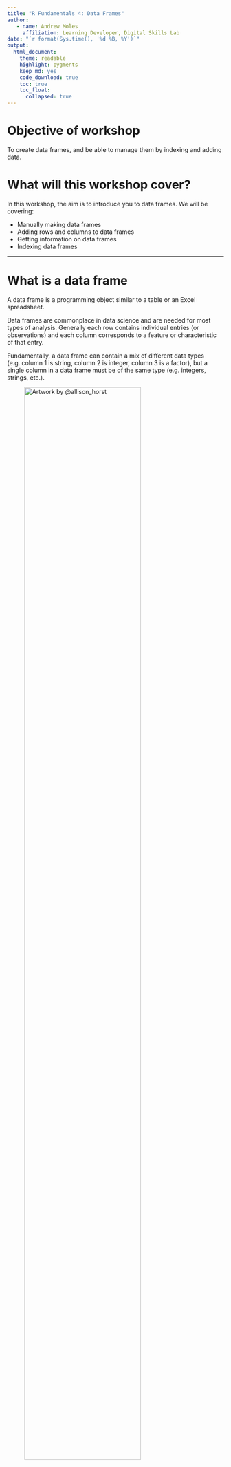 ```yaml
---
title: "R Fundamentals 4: Data Frames"
author:
   - name: Andrew Moles
     affiliation: Learning Developer, Digital Skills Lab
date: "`r format(Sys.time(), '%d %B, %Y')`"
output: 
  html_document: 
    theme: readable
    highlight: pygments
    keep_md: yes
    code_download: true
    toc: true
    toc_float: 
      collapsed: true
---
```


# Objective of workshop

To create data frames, and be able to manage them by indexing and adding data.

# What will this workshop cover?

In this workshop, the aim is to introduce you to data frames. We will be covering:

-   Manually making data frames
-   Adding rows and columns to data frames
-   Getting information on data frames
-   Indexing data frames

------------------------------------------------------------------------

# What is a data frame

A data frame is a programming object similar to a table or an Excel spreadsheet.

Data frames are commonplace in data science and are needed for most types of analysis. Generally each row contains individual entries (or observations) and each column corresponds to a feature or characteristic of that entry.

Fundamentally, a data frame can contain a mix of different data types (e.g. column 1 is string, column 2 is integer, column 3 is a factor), but a single column in a data frame must be of the same type (e.g. integers, strings, etc.).

![Artwork by @allison_horst](https://cdn.myportfolio.com/45214904-6a61-4e23-98d6-b140f8654a40/85520b8f-4629-4763-8a2a-9ceff27458bf.jpg?h=27c3e74642d8602799d180ff30995d2a){width="80%"}

# Making a data frame manually

First, lets have a look how to make data frames manually. This will help you understand the make up and structure of data frames.

To make a data frame we use the `data.frame()` function. The one way to do this is to make a vector and add that vector into the data frame. Run the example below and review the output.

```r
# vectors for various data types
str1 <- paste0("person_", 1:5)
int1 <- 1:5
num1 <- c(4,7,2,9,3)
fac1 <- factor(c("yes","yes","no","yes","no"))
# adding them into a data frame
example_data <- data.frame(str1, int1, num1, fac1)
# print the result
example_data
```

Notice how the column names are the same as what you named your vectors. You can rename the columns by adding your column name then equals, then your data like: `data.frame(column name = vector)`. Run the example below.

```r
# vectors for various data types
str1 <- paste0("person_", 1:5)
int1 <- 1:5
num1 <- c(4,7,2,9,3)
fac1 <- factor(c("yes","yes","no","yes","no"))
# adding them into a data frame
example_data <- data.frame(string = str1, 
              integer = int1, 
              number = num1, 
              factor = fac1)
# print the result
example_data
```

*Note: you can also change column names using functions - https://statisticsglobe.com/rename-column-name-in-r-data-frame/*

## Manual data frame exercise

Lets use the data from a previous workshop looking at Lionel Messi's career. We've got vectors with his goals, club, appearances, and year (season).

Using these vectors make a data frame called `messi_career`. The column names for app and year will have to change to Appearances and Season. You should end up with a data frame that has the column names Appearances, Goals, Season, and Club.

```r
# Vectors with data on Messi's career
app <- c(9,25,36,40,51,53,55,60,50,46,57,49,52,54,50,44)
Goals <- c(1,8,17,16,38,47,53,73,60,41,58,41,54,45,51,31)
year <- c(2004,2005,2006,2007,2008,2009,2010,2011,2012,
            2013,2014,2015,2016,2017,2018,2019)
Club <- rep("FC Barcelona", length(app))

# your code here
messi_career <- data.frame(Appearances = app,
                           Goals,
                           Season = year,
                           Club)
messi_career
```

# Adding columns to the data frame

When working with data frames you will need to add columns and rows to them in the process of working with the data. There are multiple ways of adding data to a data frame. We will cover the most common for both adding columns and rows.

There are three common ways to add a column to a data frame, these involve using the `cbind()` function, the `$` operator, or the `transform()` function.

Lets look at the first way using `cbind()`. *It is important to note that the dimensions have to match when using `cbind()` and `rbind()`, so if your data frame has 5 rows, the vector you are binding needs to have 5 rows.*

```r
# make an integer
integer2 <- seq(5,1)
# bind to the data
example_data <- cbind(example_data, integer2)
# print result
example_data
```

The second way, and easiest, is to use the `$`. The dollar sign is a way of indexing columns in a data frame (more on data frame indexing later). We can use this feature to add columns. For example, see the code chunk below for how to index the string column in example_data.

```r
example_data$string
```

To add a new column, after the `$` we name the column we want to add, in this example string 2, then assign the data we want to it. Run the example below to test this out.

```r
example_data$string2 <- c(rep("Control",2), rep("Experiment", 3))
example_data
```

`transform()` is a really great function and the most flexible of the options. It allows you to assign multiple columns to a data frame.

```r
example_data <- transform(example_data, 
                        x = c(0.4, 0.5, 0.1, 0.9, 0.6),
                        y = rep(18, 5))
example_data
```


## Adding columns exercise

Using the data frame you created in the previous task (`messi_career`):

*   Make a vector called `age`, with integers from 17 to 32.
*   Make a vector called `champ_league_goal` with the following data: 0,1,1,6,9,8,12,14,8,8,10,6,11,6,12, and 3.
*   Using any of the methods above, add the `age` and `champ_league_goal` vectors to your `messi_career` data frame. 
*   Print out the result. You should see both the new columns of data you just added.

```r
# your code here
# either of these work for making Age
age <- 17:32
age <- seq(17, 32)
# champ_league_goal
champ_league_goal <- c(0,1,1,6,9,8,12,14,8,8,10,6,11,6,12,3)

# cbind age
messi_career <- cbind(messi_career, age)
messi_career

# add champ league goals with $
messi_career$champ_league_goal <- champ_league_goal
messi_career

# transform
transform(messi_career, 
          age,
          champ_league_goal)
```

*Note if you end up with multiple columns of age or champ_league_goal, re-run the code from the Manual data frame exercise to reset your data frame* 

# Adding rows to a data frame

To add a row to a data frame you use the `rbind()` function. First, you make a data frame with the data you want to add, then you use `rbind()` to add this onto the data frame. Again, the number of columns (and names of the columns) has to match those of the data frame you are joining to.

Run the example below to test this out:

```r
# new row information
newRow <- data.frame(string = "person_6",
                     integer = 6,
                     number = 5,
                     factor = factor("yes"),
                     integer2 = 0,
                     string2 = "Control",
                     x = 0.3,
                     y = 18)
# binding new row to example data
example_data <- rbind(example_data, newRow)
# print result
example_data
```

## Adding rows exercise

For this exercise we will use the same `messi_career` data frame, adding data from 2020.

1)  Make a data frame called this_year (or similar) and add the following data: Appearances: 47, Goals: 38, Season: 2020, Club: FC Barcelona, Age: 33, Champions league Goals: 5. *hint: Make sure the column names match up (e.g. champ_league_goal)*
2)  Now, using `rbind()` add the new row of data to your messi_career data frame.
3)  Print the result, you should now see your new row of data!

```r
# your code here
# make data frame for new year
this_year <- data.frame(Appearances = 47,
                       Goals = 38,
                       Season = 2020,
                       Club = 'FC Barcelona',
                       age = 33,
                       champ_league_goal = 5)
# rbind to previous data
messi_career <- rbind(messi_career, this_year)
# print result
messi_career
```

# Getting information on a data frame

There are several ways to get information on your data frame. The simplest way is to simply click on the data frame in your global environment, this will bring up a viewer plane in a tab. When you have larger datasets however this is not always the best way to view your data.

There are several attributes you will want to find out from your data frame. These include the dimensions (amount of rows and columns), the structure (what data does each column hold), summary information (means, interquartile range etc.), and a visual snapshot of your data.

## Getting information exercise

Use the following commands on the `messi_career` data: `dim()`, `nrow()`, `ncol()`, `head()`, `tail()`, `summary()`, `str()`, and `View()`.

What do each of the functions do? If you want to find out more about the function try looking it up in the built in help menu. For example, if I wanted to look up the summary function I could do `?summary()`. 

```r
# Your code here
dim(messi_career)
nrow(messi_career)
ncol(messi_career)
head(messi_career)
tail(messi_career)
summary(messi_career)
str(messi_career)
View(messi_career)
```

# Indexing data frames

When indexing data in R we use square brackets (`[]`). The exact same principle applies to data frames, we can index multiple elements and drop elements.

Data frames have two dimensions in rows and columns, so we need to give indexes for both. The syntax is `data[row index, column index]`, so `data[1,5]` would mean we are indexing the first row and the fifth column.

If you wanted to select all columns or all rows you can leave the column or row index blank. Run the examples below:

```r
example_data[3, ]
example_data[ ,4:5]
```

You can see we get the 3rd row of data for the first example. For the second example we get all rows and columns 4 to 5.

We can also index the the names of the columns, below we are looking for the column names factor and string2. R will search for the exact match of the string you provide, so it is case sensitive.

```r
example_data[, c("factor", "string2")]
```

Instead of putting the names we want to index straight into the square brackets, we can make a vector with the names, and use them to index.

```r
my_index <- c("string", "number")

example_data[ , my_index]
```

## Indexing data frames exercise 1

Using the messi_career data, index the columns `Goals` and `Appearances` to print out just those two columns and all the rows. Try to index using the names of the columns. 

```r
# your code here
# make an index
messi_index <- c("Goals", "Appearances")
# pull out those columns
messi_career[, messi_index]
# alt index option
messi_career[, c("Goals", "Appearances")]
```

# Subsetting and calculations with indexing

We can use these ideas to *subset* our data frame. Subsetting is simply selecting a portion of your data to work with. Lets say from our example_data data frame we wanted to just use the first three rows and columns integer, number, and integer2. See the example below for how to do this.

```r
example_data2 <- example_data[1:3, c("integer","number","integer2")]
example_data2
```

Another method of indexing is using a function, such as `which.min()` or `which.max()` to index rows. In the below example, we use `which.min()` to find the row with the minimum in the number column, we also selected all columns.

```r
example_data3 <- example_data[which.min(example_data$number), ]
example_data3
```

This is conditional indexing, which we will cover more in R fundamentals 6 (conditionals and logic).

We can bring together adding a new column with indexing to do calculations. See the examples below.

In the first example, we make a new column called calculation using the `$` operator. Then we do a calculation with indexing, in this case the *integer* column divided by the *number* column.

In the second example, we do the calculations by using only the `$` operator.

```r
# add new column and add calculation to it
example_data$calculation <- example_data[,"integer"]/example_data[,"number"] 

# add second column using different indexing technique
example_data$calculation2 <- (example_data$integer*example_data$integer2)/nrow(example_data)

# print result
example_data
```

We can also use `transform()` for this sort of operation. The advantage of `transform()` is you can do multiple column assignments and you do not have to call the data frame each time. 

```r
transform(example_data, 
          new_calculation = (calculation*calculation2)/2,
          new_string = paste0(string, "_", string2))
```


## Indexing data frames exercise 2

We will index the `messi_career` data to do some calculations, subset, and print a nice result. 

1)  Make a new column called goal_ratio and, using indexing, divide Goals by Appearances.
2)  Make another new column called prop_champ_goal and, using indexing, divide champ_league_goal by Goals and times by 100.
3)  Subset the messi_career data. Call the subsetted data messi_career_sub, and keep all rows and the following columns: Season, age, goal_ratio and prop_champ_goal.
4)  Using your new messi_career_sub data frame, use `which.max()` to find the row with the best goal ratio. Store this in a data frame called best_GR *hint: using ?which.max() to look up function*.
5)  Use `paste()` or `paste0()` to print the final result: *Messi's best goal ratio is 1.22 goals per game in the 2011 season when he was 24. Of his goals, 19.18 percent were in the Champions League.*.

*hint: use indexing on the best_GR data frame, e.g. paste("text", round(best_GR[,3],2), "more text")*.

```r
# your code here
# calculations
messi_career$goal_ratio <- messi_career$Goals/messi_career$Appearances
messi_career$prop_champ_goal. <- messi_career$champ_league_goal/messi_career$Goals*100
# subsetting
messi_career_sub <- messi_career[,c('Season', 'age', 'goal_ratio', 'prop_champ_goal.')]
# best season
best_GR <- messi_career_sub[which.max(messi_career_sub$goal_ratio),]
best_GR
# output (using two methods of calling best_GR)
paste0("Messi's best goal ratio is ", round(best_GR$goal_ratio,2), " goals per game in the ", best_GR[1] ," season when he was ", best_GR[2], ". Of his goals, ", round(best_GR$prop_champ_goal.,2) ," percent were in the Champions League.")
```

# Final task - Please give us your individual feedback!

We would be grateful if you could take a minute before the end of the workshop so we can get your feedback!

<https://lse.eu.qualtrics.com/jfe/form/SV_6eSrOVWuit28qcS?coursename=R%Fundamentals%4:%Data%Frames&topic=R&prog=DS&version=23-24&link=https://lsecloud.sharepoint.com/:f:/s/TEAM_APD-DSL-Digital-Skills-Trainers/Eq8J0o5HZ2hEhHyfOK_Y8PoBqeKPeb-zo52bUZkCsSUfwg?e=33hbek>

# Individual take home challenge

For the individual coding challenge you will need to de-bug the code to get it working. The end result will be: *"Dobby the house elf is very Devoted and has a power to evil ratio of 1.6"*. The numbers you get will not be the same but the text should be the same. There are 6 errors to find.

```r
# Some Harry Potter characters
HP_Characters <- dataframe(
  Name = c("Harry Potter", "Luna Lovegood", "Nymphadora Tonks", 
           "Hermione Granger", "Severus Snape", "Cedric Diggory",
           "Dobby the house elf"),
  Trait = ("Brave", "Wise", "Loyal", "Brave", "Cunning", "Loyal", 
            "Devoted"))
# Give them a score out of 10 for power
HP_Characters$Power <- c(7,9,5,2,3,10,8)
# Give them a score out of 10 for Evilness
HP_Characters$Evilness <- c(7,6,3,2,8,4,5)
# Give them a power to evil ratio
HP_Characters$PowEvilRatio <- HP_Characters$Pow/HP_Characters$Evil

# print the result for Dobby
paste(HP_Characters[1,1], "is very", HP_Characters[7,2], 
      "and has a power to evil ratio of", round(HP_Characters[7,5],2), sep = "# ")
```

```r
# solution! 
# Some Harry Potter characters
HP_Characters <- data.frame( 
  Name = c("Harry Potter", "Luna Lovegood", "Nymphadora Tonks", 
           "Hermione Granger", "Severus Snape", "Cedric Diggory",
           "Dobby the house elf"),
  Trait = c("Brave", "Wise", "Loyal", "Brave", "Cunning", "Loyal", 
            "Devoted"))
# Give them a score out of 10 for power
HP_Characters$Power <- c(7,9,5,2,3,10,8)
# Give them a score out of 10 for Evilness
HP_Characters$Evilness <- c(7,6,3,2,8,4,5)
# Give them a power to evil ratio
HP_Characters$PowEvilRatio <- HP_Characters$Power/HP_Characters$Evilness

# print the result for Dobby
paste(HP_Characters[7,1], "is very", HP_Characters[7,2], 
      "and has a power to evil ratio of", round(HP_Characters[7,5],2), sep = " ")
```


# Other options

We have covered some of the classic R options for adding columns and indexing data frames. There are two other very useful functions which can make your life easier when using R: `within()` and `with()`. 

`with()` is designed to save you writing out your data frame name every time you want to use a column in that data frame. `within()` is similar but allows you to assign a variable in the same way you would with $. 
```r
with(example_data, integer/number)
within(example_data, calc <- integer/number)
```

`with()` is particularly useful when used with functions which do not have a *data* argument such as mean or paste like the examples show below. 
```r
with(example_data, mean(calculation))
with(example_data, paste(
  "Average number is", mean(number), 
  "and max number is", max(number)))
```


